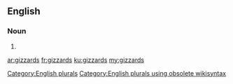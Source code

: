 ==English==

===Noun===
{{head|en}}

# {{plural of|gizzard}}

[[Category:English plurals]][[Category:English plurals using obsolete wikisyntax]]

[[ar:gizzards]]
[[fr:gizzards]]
[[ku:gizzards]]
[[my:gizzards]]